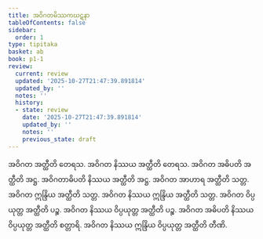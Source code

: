 ```yaml
---
title: အဝိဂတမိဿကဃဋနာ
tableOfContents: false
sidebar:
  order: 1
type: tipitaka
basket: ab
book: p1-1
review:
  current: review
  updated: '2025-10-27T21:47:39.891814'
  updated_by: ''
  notes: ''
  history:
  - state: review
    date: '2025-10-27T21:47:39.891814'
    updated_by: ''
    notes: ''
    previous_state: draft
---
```



<ReviewStatus review={frontmatter.review} showDetails={true} />

<HypothesisAnnotation frontmatter={frontmatter} />

<DynamicBreadcrumb />

<Division number="388" book="p1-1" e="ch" v="36" p="127">

<Paragraph number="1153" book="p1-1">
အဝိဂတ အတ္ထီတိ တေရသ. အဝိဂတ နိဿယ အတ္ထီတိ တေရသ. အဝိဂတ အဓိပတိ အတ္ထီတိ အဋ္ဌ. အဝိဂတာဓိပတိ နိဿယ အတ္ထီတိ အဋ္ဌ. အဝိဂတ အာဟာရ အတ္ထီတိ သတ္တ. အဝိဂတ ဣန္ဒြိယ အတ္ထီတိ သတ္တ. အဝိဂတ နိဿယ ဣန္ဒြိယ အတ္ထီတိ သတ္တ. အဝိဂတ ဝိပ္ပယုတ္တ အတ္ထီတိ ပဉ္စ. အဝိဂတ နိဿယ ဝိပ္ပယုတ္တ အတ္ထီတိ ပဉ္စ. အဝိဂတ အဓိပတိ နိဿယ ဝိပ္ပယုတ္တ အတ္ထီတိ စတ္တာရိ. အဝိဂတ နိဿယ ဣန္ဒြိယ ဝိပ္ပယုတ္တ အတ္ထီတိ တီဏိ.
</Paragraph>
</Division>